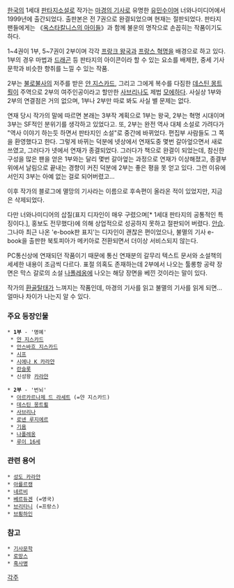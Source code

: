 [[한국]]의 1세대 [[판타지소설]]로 작가는 [[마경의 기사]]로 유명한 [[유민수]]이며 너와나미디어에서 1999년에 출간되었다. 출판본은 전 7권으로 완결되었으며 현재는 절판되었다. 판타지 팬들에게는 《[[옥스타칼니스의 아이들]]》과 함께 불운의 명작으로 손꼽히는 작품이기도 하다.

1~4권이 1부, 5~7권이 2부이며 각각 [[프랑크 왕국]]과 [[프랑스 혁명]]을 배경으로 하고 있다. 1부의 경우 마법과 [[드래곤]] 등 판타지의 아이콘이라 할 수 있는 요소를 배제한, 중세 기사문학과 비슷한 향취를 느낄 수 있는 작품.

2부는 [[불로불사]]의 저주를 받은 [[얀 지스카드]], 그리고 그에게 복수를 다짐한 [[데스틴 몽트뢸]]이 주역으로 2부의 여주인공이라고 할만한 [[사브리나]]도 제법 [[모에]]하다. 사실상 1부와 2부의 연결점은 거의 없으며, 1부나 2부만 따로 봐도 사실 별 문제는 없다.

연재 당시 작가의 말에 따르면 본래는 3부작 계획으로 1부는 왕국, 2부는 혁명 시대이며 3부는 SF적인 분위기를 생각하고 있었다고.
또, 2부는 완전 역사 대체 소설로 가려다가 "역사 이야기 하는듯 하면서 판타지인 소설"로 중간에 바뀌었다. 편집부 사람들도 그 쪽을 환영했다고 한다. 그렇게 바뀌는 덕분에 넷상에서 연재도중 몇번 갈아엎으면서 새로 쓰였고, 그러다가 넷에서 연재가 종결되었다. 그러다가 책으로 완결이 되었는데, 참신한 구성을 많은 팬을 얻은 1부와는 달리 몇번 갈아엎는 과정으로 연재가 이상해졌고, 종결부위에서 날림으로 끝내는 경향이 커진 덕분에 2부는 좋은 평을 못 얻고 있다. 그런 이유에서인지 3부는 아예 없는 걸로 되어버렸고...

이후 작가의 블로그에 멸망의 기사라는 이름으로 후속편이 올라온 적이 있었지만, 지금은 삭제되었다.

다만 너와나미디어의 삽질(표지 디자인이 매우 구렸으며[* 1세대 판타지의 공통적인 특징이다.], 홍보도 전무했다)에 의해 상업적으로 성공하지 못하고 절판되어 버렸다. [[안습]]. 그나마 최근 나온 'e-book판 표지'는 디자인이 괜찮은 편이었으나, 불멸의 기사 e-book을 출판한 북토피아가 메키아로 전환되면서 더이상 서비스되지 않는다. 

PC통신상에 연재되던 작품이기 때문에 통신 연재분의 갈무리 텍스트 문서와 소설책의 세세한 내용이 조금씩 다르다. 표절 의혹도 존재하는데 2부에서 나오는 툴롱항 공략 장면은 막스 갈로의 소설 [[나폴레옹]]에 나오는 해당 장면을 베낀 것이라는 말이 있다.     

작가의 [[환골탈태]]가 느껴지는 작품인데, 마경의 기사를 읽고 불멸의 기사를 읽게 되면... 얼마나 차이가 나는지 알 수 있다.
=== 주요 등장인물 ===
 * '''1부''' - '명예'
  * [[얀 지스카드]]
  * [[안스바흐 지스카드]]
  * [[시프]]
  * [[시에나 K 카라얀]]
  * [[란슬롯]]
  * 신성왕 [[카라얀]]

 * '''2부''' - '번뇌'
  * [[아르카르나제 드 라세트]] (=얀 지스카드)
  * [[데스틴 몽트뢸]]
  * [[사브리나]]
  * [[로넨 루지에르]]
  * [[기욤]]
  * [[나폴레옹]]
  * [[루이 16세]]

=== 관련 용어 ===
 * [[성도 카라얀]]
 * [[아를르캥]]
 * [[네르비]]
 * [[베르듀겐]] (=영국)
 * [[브리타니]] (=프랑스)
 * [[브룅하인]]

=== 참고 ===
 * [[기사문학]]
 * [[로망스]]
 * [[흑사병]]


[[각주]]
